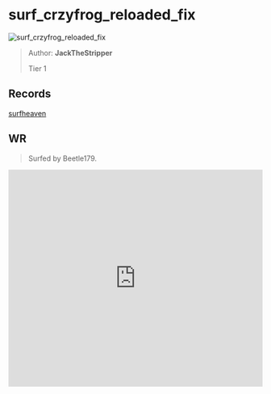
# surf_crzyfrog_reloaded_fix

![surf_crzyfrog_reloaded_fix](https://raw.githubusercontent.com/Sayt123/SurfMapPics/Maps-and-bonuses/csgo/surf_crzyfrog_reloaded_fix.jpg)

> Author: **JackTheStripper**
>
> Tier 1

## Records

[surfheaven](https://surfheaven.eu/map/surf_crzyfrog_reloaded_fix)

## WR

> Surfed by Beetle179.

<iframe
width="100%"
height="430"
src="https://www.youtube.com/embed/xj3McpQRXnY"
frameborder="0"
allow="accelerometer; autoplay; clipboard-write; encrypted-media; gyroscope; picture-in-picture"
allowFullScreen
/>

```md

[Surf Timer] - Beetle179 finished in 00:57:05 (WR -00:00:04). Improving by 00:00:04
[Surf Timer] - Beetle179 beat the map record! Rank: 1/5595


```
                